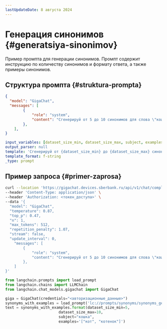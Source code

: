 ```yaml
---
lastUpdateDate: 8 августа 2024
---
```


# Генерация синонимов {#generatsiya-sinonimov}

Пример промпта для генерации синонимов.
Промпт содержит инструкцию по количеству синонимов и формату ответа, а также примеры синонимов.

## Структура промпта {#struktura-prompta}

<Tabs queryString="tool">
<TabItem value="api" label="GigaChat API" default>

```json
{
  "model": "GigaChat",
  "messages": [
        {
            "role": "system",
            "content": "Сгенерируй от 5 до 10 синонимов для слова \"кошка\". Примеры синонимов: \"кот\", \"котенок\". Результат верни в формате JSON-списка без каких-либо пояснений, например, [\"синоним1\", \"синоним2\", \"синоним3\", \"синоним4\"]. Не повторяй фразы из примера и не дублируй фразы."
        },
    ],
}
```

</TabItem>
<TabItem value="sdk" label="GigaChain" >

```yaml
input_variables: [dataset_size_min, dataset_size_max, subject, examples]
output_parser: null
template: 'Сгенерируй от {dataset_size_min} до {dataset_size_max} синонимов для слова "{subject}". Примеры фраз: {examples}. Результат верни в формате JSON-списка без каких-либо пояснений, например, ["синоним1", "синоним2", "синоним3", "синоним4"]. Не повторяй фразы из примера и не дублируй фразы.'
template_format: f-string
_type: prompt
```

</TabItem>
</Tabs>

## Пример запроса {#primer-zaprosa}

<Tabs queryString="tool">
<TabItem value="api" label="GigaChat API" default>

```sh
curl --location 'https://gigachat.devices.sberbank.ru/api/v1/chat/completions' \
--header 'Content-Type: application/json' \
--header 'Authorization: <токен_доступа>' \
--data '{
  "model": "GigaChat", 
  "temperature": 0.87, 
  "top_p": 0.47, 
  "n": 1, 
  "max_tokens": 512, 
  "repetition_penalty": 1.07, 
  "stream": false, 
  "update_interval": 0, 
    "messages": [
        {
            "role": "system",
            "content": "Сгенерируй от 5 до 10 синонимов для слова \"кошка\". Примеры синонимов: \"кот\", \"котенок\". Результат верни в формате JSON-списка без каких-либо пояснений, например, [\"синоним1\", \"синоним2\", \"синоним3\", \"синоним4\"]. Не повторяй фразы из примера и не дублируй фразы."
        },
    ]
}'
```

</TabItem>
<TabItem value="sdk" label="GigaChain" >

```python
from langchain.prompts import load_prompt
from langchain.chains import LLMChain
from langchain.chat_models.gigachat import GigaChat

giga = GigaChat(credentials="<авторизационные_данные>")
synonyms_with_examples = load_prompt('lc://prompts/synonyms/synonyms_generation_with_examples.yaml')
text = synonyms_with_examples.format(dataset_size_min=5,
                        dataset_size_max=10,
                        subject="кошка",
                        examples='["кот", "котенок"]')
```

</TabItem>
</Tabs>